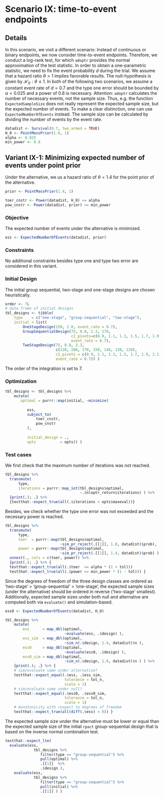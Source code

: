 # Scenario IX: time-to-event endpoints

## Details
In this scenario, we visit a different scenario: Instead of continuous or binary endpoints, we now consider time-to-event endpoints. Therefore, we conduct a log-rank test, for which `adoptr` provides the normal approximation of the test statistic. In order to obtain a one-parametric statistic, we need to fix the event probability $d$ during the trial. We assume that a hazard ratio $\theta>1$ implies favorable results. The null-hypothesis is given by $\mathcal{H}_0:\theta\leq 1$. In both of the following two scenarios, we assume a constant event rate of $d=0.7$ and the type one error should be bounded by $\alpha<0.025$ and a power of $0.8$ is necessary. 
Attention: `adoptr` calculates the number of necessary events, not the sample size. Thus, e.g. the function `ExpectedSampleSize` does not really represent the expected sample size, but the expected number of events. To make a clear distinction, one can use `ExpectedNumberOfEvents` instead.
The sample size can be calculated by dividing the number of events by the event rate. 

```r
datadist <- Survival(0.7, two_armed = TRUE)
H_0 <- PointMassPrior(1.0, 1)
alpha <- 0.025
min_power <- 0.8
```

## Variant IX-1: Minimizing expected number of events under point prior

Under the alternative, we us a hazard ratio of $\theta=1.4$ for the point prior of the alternative. 

```r
prior <- PointMassPrior(1.4, 1)

toer_cnstr <- Power(datadist, H_0) <= alpha
pow_cnstr <- Power(datadist, prior) >= min_power
```

### Objective
The expected number of events under the alternative is minimized.
```r
ess <- ExpectedNumberOfEvents(datadist, prior)
```

### Constraints
No additional constraints besides type one and type two error are considered in this variant. 

### Initial Design

The initial group sequential, two-stage and one-stage designs are chosen heuristically. 

```r
order <- 7L
# data frame of initial designs 
tbl_designs <- tibble(
    type    = c("one-stage", "group-sequential", "two-stage"),
    initial = list(
        OneStageDesign(150, 2.0, event_rate = 0.7),
        GroupSequentialDesign(75, 0.8, 2.3, 170, 
                              c2_pivots=c(0.9, 1.1, 1.3, 1.5, 1.7, 1.9, 2.1), 
                              event_rate = 0.7),
        TwoStageDesign(75, 0.8, 2.3, 
                       c(220, 200, 170, 150, 140, 130, 120), 
                       c2_pivots = c(0.9, 1.1, 1.3, 1.5, 1.7, 1.9, 2.1), 
                       event_rate = 0.7)) )
```

The order of the integration is set to 7.

### Optimization

```r
tbl_designs <- tbl_designs %>% 
    mutate(
       optimal = purrr::map(initial, ~minimize(
         
          ess,
          subject_to(
              toer_cnstr,
              pow_cnstr
          ),
          
          initial_design = ., 
          opts           = opts)) )
```

### Test cases

We first check that the maximum number of iterations was not reached.

```r
tbl_designs %>% 
  transmute(
      type, 
      iterations = purrr::map_int(tbl_designs$optimal, 
                                  ~.$nloptr_return$iterations) ) %>%
  {print(.); .} %>% 
  {testthat::expect_true(all(.$iterations < opts$maxeval))}
```

Besides, we check whether the type one error was not exceeded and the necessary power is reached.

```r
tbl_designs %>% 
  transmute(
      type, 
      toer  = purrr::map(tbl_designs$optimal, 
                         ~sim_pr_reject(.[[1]], 1.0, datadist)$prob), 
      power = purrr::map(tbl_designs$optimal, 
                         ~sim_pr_reject(.[[1]], 1.4, datadist)$prob) ) %>% 
  unnest(., cols = c(toer, power)) %>% 
  {print(.); .} %>% {
  testthat::expect_true(all(.$toer  <= alpha * (1 + tol)))
  testthat::expect_true(all(.$power >= min_power * (1 - tol))) }
```

Since the degrees of freedom of the three design classes are ordered as
'two-stage' > 'group-sequential' > 'one-stage',
the expected sample sizes (under the alternative) should be ordered 
in reverse ('two-stage' smallest).
Additionally, expected sample sizes under both null and alternative
are computed both via `evaluate()` and simulation-based.

```r
ess0 <- ExpectedNumberOfEvents(datadist, H_0)

tbl_designs %>% 
    mutate(
        ess      = map_dbl(optimal,
                           ~evaluate(ess, .$design) ),
        ess_sim  = map_dbl(optimal,
                           ~sim_n(.$design, 1.4, datadist)$n ),
        ess0     = map_dbl(optimal,
                           ~evaluate(ess0, .$design) ),
        ess0_sim = map_dbl(optimal,
                           ~sim_n(.$design, 1.0, datadist)$n ) ) %>% 
    {print(.); .} %>% {
    # sim/evaluate same under alternative?
    testthat::expect_equal(.$ess, .$ess_sim, 
                           tolerance = tol_n,
                           scale = 1)
    # sim/evaluate same under null?
    testthat::expect_equal(.$ess0, .$ess0_sim, 
                           tolerance = tol_n,
                           scale = 1)
    # monotonicity with respect to degrees of freedom
    testthat::expect_true(all(diff(.$ess) < 0)) }
```

The expected sample size under the alternative must be lower or equal than
the expected sample size of the initial `rpact` group-sequential design that
is based on the inverse normal combination test.

```r
testthat::expect_lte(
  evaluate(ess, 
             tbl_designs %>% 
                filter(type == "group-sequential") %>% 
                pull(optimal) %>% 
                .[[1]]  %>%
                .$design ),
    evaluate(ess, 
             tbl_designs %>% 
                filter(type == "group-sequential") %>% 
                pull(initial) %>% 
                .[[1]] ) )
```


